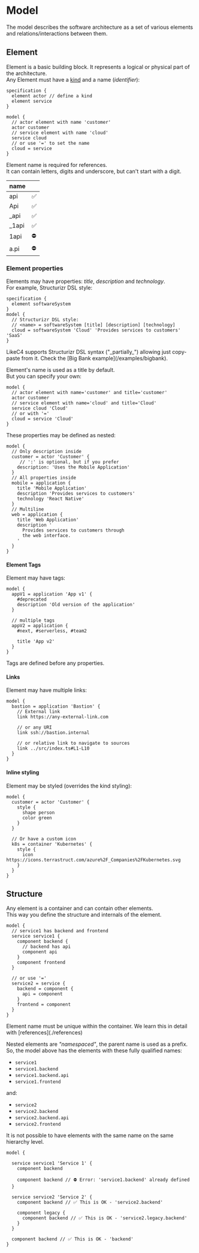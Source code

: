 
# Model

The model describes the software architecture as a set of various elements and relations/interactions between them.

## Element

Element is a basic building block.
It represents a logical or physical part of the architecture.  
Any Element must have a [kind](./specification#kind) and a name (_identifier_):

```likec4 copy
specification {
  element actor // define a kind
  element service
}

model {
  // actor element with name 'customer'
  actor customer
  // service element with name 'cloud'
  service cloud
  // or use '=' to set the name
  cloud = service
}
```

Element name is required for references.  
It can contain letters, digits and underscore, but can't start with a digit.

| name       |     |
| :--------- | :-- |
| api        | ✅  |
| Api        | ✅  |
| \_api      | ✅  |
| \_1api     | ✅  |
| 1api       | ⛔️ |
| a.pi       | ⛔️ |


### Element properties

Elements may have properties: _title_, _description_ and _technology_.  
For example, Structurizr DSL style:

```likec4 copy
specification {
  element softwareSystem
}
model {
  // Structurizr DSL style:
  // <name> = softwareSystem [title] [description] [technology]
  cloud = softwareSystem 'Cloud' 'Provides services to customers' 'SaaS'
}
```

<Info>
LikeC4 supports Structurizr DSL syntax ("_partially_") allowing just copy-paste from it.  
Check the [Big Bank example](/examples/bigbank).
</Info>

Element's name is used as a title by default.  
But you can specify your own:

```likec4
model {
  // actor element with name='customer' and title='customer'
  actor customer
  // service element with name='cloud' and title='Cloud'
  service cloud 'Cloud'
  // or with '='
  cloud = service 'Cloud'
}
```

These properties may be defined as nested:

```likec4 copy
model {
  // Only description inside
  customer = actor 'Customer' {
     // ':' is optional, but if you prefer
    description: 'Uses the Mobile Application'
  }
  // All properties inside
  mobile = application {
    title 'Mobile Application'
    description 'Provides services to customers'
    technology 'React Native'
  }
  // Multiline
  web = application {
    title 'Web Application'
    description '
      Provides services to customers through
      the web interface.
    '
  }
}
```

#### Element Tags

Element may have tags:

```likec4 copy
model {
  appV1 = application 'App v1' {
    #deprecated
    description 'Old version of the application'
  }

  // multiple tags
  appV2 = application {
    #next, #serverless, #team2

    title 'App v2'
  }
}
```

Tags are defined before any properties.

#### Links

Element may have multiple links:

```likec4 copy
model {
  bastion = application 'Bastion' {
    // External link
    link https://any-external-link.com

    // or any URI
    link ssh://bastion.internal

    // or relative link to navigate to sources
    link ../src/index.ts#L1-L10
  }
}
```

#### Inline styling

Element may be styled (overrides the kind styling):

```likec4 copy
model {
  customer = actor 'Customer' {
    style {
      shape person
      color green
    }
  }

  // Or have a custom icon
  k8s = container 'Kubernetes' {
    style {
      icon https://icons.terrastruct.com/azure%2F_Companies%2FKubernetes.svg
    }
  }
}
```

## Structure

Any element is a container and can contain other elements.  
This way you define the structure and internals of the element.

```likec4 filename="nested-elements.c4"
model {
  // service1 has backend and frontend
  service service1 {
    component backend {
      // backend has api
      component api
    }
    component frontend
  }

  // or use '='
  service2 = service {
    backend = component {
      api = component
    }
    frontend = component
  }
}
```

<Warning>
Element name must be unique within the container.  
We learn this in detail with [references](./references)
</Warning>

Nested elements are _"namespaced"_, the parent name is used as a prefix.  
So, the model above has the elements with these fully qualified names:

- `service1`
- `service1.backend`
- `service1.backend.api`
- `service1.frontend`

and:

- `service2`
- `service2.backend`
- `service2.backend.api`
- `service2.frontend`

It is not possible to have elements with the same name on the same hierarchy level.

```likec4 filename="nested-elements.c4"
model {

  service service1 'Service 1' {
    component backend

    component backend // ⛔️ Error: 'service1.backend' already defined
  }

  service service2 'Service 2' {
    component backend // ✅ This is OK - 'service2.backend'

    component legacy {
      component backend // ✅ This is OK - 'service2.legacy.backend'
    }
  }

  component backend // ✅ This is OK - 'backend'
}
```
